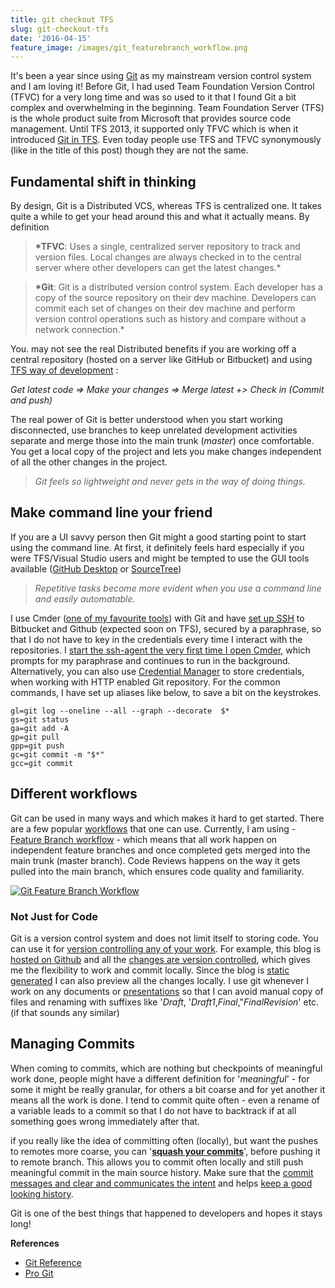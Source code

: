 ```yaml
---
title: git checkout TFS
slug: git-checkout-tfs
date: '2016-04-15'
feature_image: /images/git_featurebranch_workflow.png
---
```

It's been a year since using [Git](https://git-scm.com/) as my mainstream version control system and I am loving it! Before Git, I had used Team Foundation Version Control (TFVC) for a very long time and was so used to it that I found Git a bit complex and overwhelming in the beginning. Team Foundation Server (TFS) is the whole product suite from Microsoft that provides source code management. Until TFS 2013, it supported only TFVC which is when it introduced [Git in TFS](https://blogs.msdn.microsoft.com/mvpawardprogram/2013/11/13/git-for-tfs-2013/). Even today people use TFS and TFVC synonymously (like in the title of this post) though they are not the same.

## Fundamental shift in thinking

By design, Git is a Distributed VCS, whereas TFS is centralized one. It takes quite a while to get your head around this and what it actually means. By definition

> **\*TFVC**: Uses a single, centralized server repository to track and version files. Local changes are always checked in to the central server where other developers can get the latest changes.\*

> **\*Git**: Git is a distributed version control system. Each developer has a copy of the source repository on their dev machine. Developers can commit each set of changes on their dev machine and perform version control operations such as history and compare without a network connection.\*

You. may not see the real Distributed benefits if you are working off a central repository (hosted on a server like GitHub or Bitbucket) and using [TFS way of development](https://www.atlassian.com/git/tutorials/comparing-workflows/centralized-workflow) :

_Get latest code => Make your changes => Merge latest +> Check in (_Commit and push_)_

The real power of Git is better understood when you start working disconnected, use branches to keep unrelated development activities separate and merge those into the main trunk (_master_) once comfortable. You get a local copy of the project and lets you make changes independent of all the other changes in the project.

> _Git feels so lightweight and never gets in the way of doing things._

## Make command line your friend

If you are a UI savvy person then Git might a good starting point to start using the command line. At first, it definitely feels hard especially if you were TFS/Visual Studio users and might be tempted to use the GUI tools available ([GitHub Desktop](https://desktop.github.com/) or [SourceTree](https://www.sourcetreeapp.com/))

> _Repetitive tasks become more evident when you use a command line and easily automatable._

I use Cmder ([one of my favourite tools](/blog/tools-that-I-use/)) with Git and have [set up SSH](https://help.github.com/articles/generating-a-new-ssh-key-and-adding-it-to-the-ssh-agent/) to Bitbucket and Github (expected soon on TFS), secured by a paraphrase, so that I do not have to key in the credentials every time I interact with the repositories. I [start the ssh-agent the very first time I open Cmder](https://github.com/cmderdev/cmder/issues/193#issuecomment-63040989), which prompts for my paraphrase and continues to run in the background. Alternatively, you can also use [Credential Manager](https://github.com/Microsoft/Git-Credential-Manager-for-Windows) to store credentials, when working with HTTP enabled Git repository. For the common commands, I have set up aliases like below, to save a bit on the keystrokes.

```text
gl=git log --oneline --all --graph --decorate  $*
gs=git status
ga=git add -A
gp=git pull
gpp=git push
gc=git commit -m "$*"
gcc=git commit

```

## Different workflows

Git can be used in many ways and which makes it hard to get started. There are a few popular [workflows](https://www.atlassian.com/git/tutorials/comparing-workflows/) that one can use. Currently, I am using - [Feature Branch workflow](https://www.atlassian.com/git/tutorials/comparing-workflows/feature-branch-workflow) - which means that all work happen on independent feature branches and once completed gets merged into the main trunk (master branch). Code Reviews happens on the way it gets pulled into the main branch, which ensures code quality and familiarity.

[![Git Feature Branch Workflow](/images/git_featurebranch_workflow.png)](https://www.atlassian.com/git/images/tutorials/collaborating/comparing-workflows/feature-branch-workflow/01.svg)

### Not Just for Code

Git is a version control system and does not limit itself to storing code. You can use it for [version controlling any of your work](http://readwrite.com/2013/11/08/seven-ways-to-use-github-that-arent-coding/). For example, this blog is [hosted on Github](https://github.com/rahulpnath/rahulpnath.com) and all the [changes are version controlled](https://github.com/rahulpnath/rahulpnath.com/commits/master), which gives me the flexibility to work and commit locally. Since the blog is [static generated](/blog/static-generator-is-all-a-blog-needs-moving-to-octopress/) I can also preview all the changes locally. I use git whenever I work on any documents or [presentations](https://github.com/rahulpnath/Speaking) so that I can avoid manual copy of files and renaming with suffixes like '_Draft_, '_Draft1_,_Final_,"_FinalRevision_' etc. (if that sounds any similar)

## Managing Commits

When coming to commits, which are nothing but checkpoints of meaningful work done, people might have a different definition for '_meaningful_' - for some it might be really granular, for others a bit coarse and for yet another it means all the work is done. I tend to commit quite often - even a rename of a variable leads to a commit so that I do not have to backtrack if at all something goes wrong immediately after that.

if you really like the idea of committing often (locally), but want the pushes to remotes more coarse, you can '**[squash your commits](http://stackoverflow.com/questions/5189560/squash-my-last-x-commits-together-using-git)**', before pushing it to remote branch. This allows you to commit often locally and still push meaningful commit in the main source history. Make sure that the [commit messages and clear and communicates the intent](http://chris.beams.io/posts/git-commit/) and helps [keep a good looking history](http://megakemp.com/2014/08/14/the-importance-of-a-good-looking-history/).

Git is one of the best things that happened to developers and hopes it stays long!

**References**

-   [Git Reference](http://gitref.org/index.html)
-   [Pro Git](https://git-scm.com/book/en/v2)
